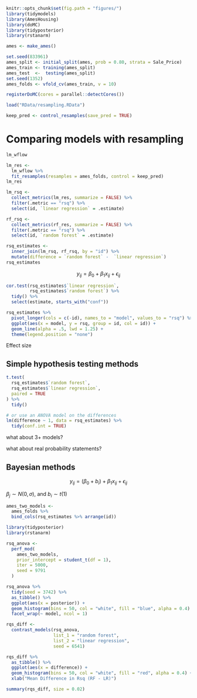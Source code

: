 ```r
knitr::opts_chunk$set(fig.path = "figures/")
library(tidymodels)
library(AmesHousing)
library(doMC)
library(tidyposterior)
library(rstanarm)

ames <- make_ames()

set.seed(833961)
ames_split <- initial_split(ames, prob = 0.80, strata = Sale_Price)
ames_train <- training(ames_split)
ames_test  <-  testing(ames_split)
set.seed(1352)
ames_folds <- vfold_cv(ames_train, v = 10)

registerDoMC(cores = parallel::detectCores())

load("RData/resampling.RData")

keep_pred <- control_resamples(save_pred = TRUE)
```

# Comparing models with resampling {#compare}


```r
lm_wflow

lm_res <- 
  lm_wflow %>% 
  fit_resamples(resamples = ames_folds, control = keep_pred)
lm_res
```

```r
lm_rsq <- 
  collect_metrics(lm_res, summarize = FALSE) %>% 
  filter(.metric == "rsq") %>% 
  select(id, `linear regression` = .estimate)

rf_rsq <- 
  collect_metrics(rf_res, summarize = FALSE) %>% 
  filter(.metric == "rsq") %>% 
  select(id, `random forest` = .estimate)  

rsq_estimates <- 
  inner_join(lm_rsq, rf_rsq, by = "id") %>% 
  mutate(difference = `random forest` -  `linear regression`)
rsq_estimates
```


$$y_{ij} = \beta_0 + \beta_1x_{ij} + \epsilon_{ij}$$





```r
cor.test(rsq_estimates$`linear regression`, 
         rsq_estimates$`random forest`) %>% 
  tidy() %>% 
  select(estimate, starts_with("conf"))
```


```r
rsq_estimates %>% 
  pivot_longer(cols = c(-id), names_to = "model", values_to = "rsq") %>% 
  ggplot(aes(x = model, y = rsq, group = id, col = id)) + 
  geom_line(alpha = .5, lwd = 1.25) + 
  theme(legend.position = "none")
```


Effect size



## Simple hypothesis testing methods

```r
t.test(
  rsq_estimates$`random forest`, 
  rsq_estimates$`linear regression`, 
  paired = TRUE
) %>%
  tidy()

# or use an ANOVA model on the differences
lm(difference ~ 1, data = rsq_estimates) %>% 
  tidy(conf.int = TRUE)
```

what about 3+ models? 

what about real probability statements? 


## Bayesian methods

$$y_{ij} = (\beta_0 + b_{i}) + \beta_1x_{ij} + \epsilon_{ij}$$

$\beta_j \sim N(0, \sigma)$, and $b_i \sim t(1)$ 





```r
ames_two_models <- 
  ames_folds %>% 
  bind_cols(rsq_estimates %>% arrange(id))

library(tidyposterior)
library(rstanarm)

rsq_anova <-
  perf_mod(
    ames_two_models,
    prior_intercept = student_t(df = 1),
    iter = 5000,
    seed = 9791
  )
```

```r
rsq_anova %>% 
  tidy(seed = 3742) %>% 
  as_tibble() %>% 
  ggplot(aes(x = posterior)) + 
  geom_histogram(bins = 50, col = "white", fill = "blue", alpha = 0.4) + 
  facet_wrap(~ model, ncol = 1)
```


```r
rqs_diff <-
  contrast_models(rsq_anova,
                  list_1 = "random forest",
                  list_2 = "linear regression",
                  seed = 6541)

rqs_diff %>% 
  as_tibble() %>% 
  ggplot(aes(x = difference)) + 
  geom_histogram(bins = 50, col = "white", fill = "red", alpha = 0.4) + 
  xlab("Mean Difference in Rsq (RF - LR)")

summary(rqs_diff, size = 0.02)
```